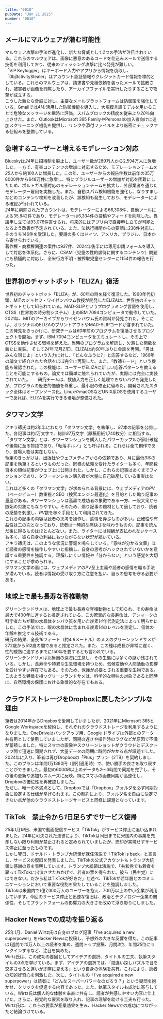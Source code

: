 ```yaml
---
title: "0010"
pubDate: "Jan 21 2025"
number: "0010"
---
```



## メールにマルウェアが潜む可能性

マルウェア攻撃の手法が進化し、新たな脅威として*2*つの手法が注目されている。これらのマルウェアは、画像に悪意のあるコードを仕込みメールで送信する技術を利用しており、従来のフィッシング攻撃に比べ発見が難しい。  
「VIP Keylogger」はキーボード入力やアプリから情報を窃取し、「0bj3ctivityStealer」はアカウント認証情報やクレジットカード情報を標的としている。これらのマルウェアは、請求書や見積依頼を装ったメールで拡散され、被害者が画像を閲覧したり、アーカイブファイルを実行したりすることで攻撃が成立する。  
こうした新たな脅威に対し、主要なメールプラットフォームは防御策を強化している。Gmailでは*AI*を活用した防御機能を導入し、大規模言語モデルを用いることで危険なメッセージを瞬時に評価。スパムブロックの精度を従来より*20*％向上させた。また、OutlookはMicrosoft 365 FamilyやPersonalの加入者向けに追加スクリーニング機能を提供し、リンクや添付ファイルをより厳密にチェックする仕組みを整備している。

<QuoteLink
  link="https://forbesjapan.com/articles/detail/76569"
  text="GmailとOutlook利用者に警告、メールにマルウェアが潜んでいる可能性"
  site="Forbes Japan"
/>

## 急増するユーザーと増えるモデレーション対応

Blueskyは*24*年に招待制を廃止し、ユーザー数が289万人から2,594万人に急増した。一方で、有害コンテンツの増加に対応するため、モデレーションチームを*25*人から約100人に増員した。この年、ユーザーからの報告件数は前年の35万8000件から648万件に急増し、特にブラジルユーザーの増加が対応を困難にしたため、ポルトガル語対応のモデレーションチームを拡大し、外部業者を通じたモデレーター雇用を実施した。また、自動スパム検知機能を強化し、なりすましなどのコンテンツ検知を改善したが、誤検知も発生しており、モデレーターによる確認が行われている。  
*24*年に削除されたアカウントは、モデレーターによる66,308件、自動ツールによる35,842件であり、モデレーターは6,334件の投稿やフィードを削除した。異議申し立ては93,076件寄せられ、将来的にはアプリ内で直接申し立てが可能となるよう改善が予定されている。また、法執行機関からの要請に238件対応し、そのうち146件を受理した。要請の多くはドイツ、アメリカ、ブラジル、日本から寄せられている。  
著作権・商標権関連の案件は937件、2024年後半には専用申請フォームを導入して対応を体系化。さらに、CSAM（児童の性的虐待に関するコンテンツ）問題にも積極的に対応し、全米行方不明・被搾取児童センターに1154件の報告を行った。

<QuoteLink
  link="https://gigazine.net/news/20250120-bluesky-2024-moderation-report/"
  text="2024年の1年間でBlueskyユーザー数は289万人から2594万人に爆増、モデレーターによるアカウント削除件数は6万6308件で日本からの要請にも対応などモデレーション報告総まとめ"
  site="gigazine"
/>

## 世界初のチャットボット「ELIZA」復活

世界初のチャットボット「ELIZA」が、*60*年の時を経て復活した。1960年代初頭、MITのジョセフ・ワイゼンバウム教授が開発したELIZAは、世界初のチャットボットとして知られている。MAD-SLIPというプログラミング言語を使用し、CTSS（世界初の時分割システム）上のIBM 7094コンピュータで動作していた。　　
2021年、MITのアーカイブからワイゼンバウム氏の資料が発見された。そこには、オリジナルのELIZAのプリントアウトやMAD-SLIPコードが含まれていた。この発見をきっかけに、研究チームは*60*年前のプログラムを復活させるプロジェクトを開始。まず、IBM 7094コンピュータをエミュレートし、その上でCTSSを動作させる環境を整えた。当時のプログラムを解読し、欠落した関数を新たに実装。
そして*24*年*12*月*21*日、ELIZAは約*60*年ぶりに会話を再開。「男はみんな同じよ」という入力に対し、「どんなふうに?」と応答するなど、1966年の論文で紹介された会話をほぼ完全に再現した。また、「教師モード」という機能も確認された。この機能は、ユーザーがELIZAに新しい応答パターンを教えることを可能にするもの。論文では簡単に触れられていたが、実際には完全に実装されていた。　　
研究チームは、数値入力を正しく処理できないバグも発見したが、プログラムの歴史的価値を尊重し、最小限の修正に留めた。開発されたスタック全体はオープンソース化。LinuxやmacOSなどUNIX系OSを使用するユーザーであれば、ELIZAを実行できる環境が整備された。

<QuoteLink
  link="https://www.techno-edge.net/article/2025/01/20/4022.html"
  text="世界初のチャットボット「ELIZA」、60年の時を経て復活。オープンソース化され、UNIX系OSで実行可能に（生成AIクローズアップ）"
  site="TECHNOEDGE"
/>

## タワマン文学

アキラ師氏は約*2*年半にわたり「タワマン文学」を執筆し、*87*本の記事を公開した。各記事は約*1*万文字で、総計*87*万文字（原稿用紙1,740枚分）に相当する。「タワマン文学」とは、タワーマンションを購入したパワーカップルが家計破綻や後悔に至る物語であり、「転落ポルノ」とも呼ばれる。これらは全て創作であり、登場人物は実在しない。  
執筆のきっかけは、出版社やウェブメディアからの依頼であり、月に最低*3*本の記事を執筆するというものだった。同様の依頼を受けたライターも多く、年間数百本の類似記事がウェブ上に公開された。しかし、これらの記事はあくまでフィクションであり、タワーマンション購入者が大量に自己破産している事実はない。  
これほど多くの「タワマン文学」が求められる背景には、ウェブメディアの*PV*（ページビュー）数重視とSEO（検索エンジン最適化）を目的とした煽り記事の量産がある。タワーマンションは高額で成功者の象徴である一方、一般大衆から嫉妬の対象にもなりやすい。そのため、煽り記事の題材として適しており、読者の感情を刺激し、*PV*数を稼ぐ手段として利用されてきた。  
これらの記事の内容は読者の思考を操作し、感情を弄ぶものが多い。正確性や有益性は二の次となっており、読者は一時的な痛快さを味わうものの、記事を読んだ後に得るものはほとんどない。また、ライターには報酬が支払われないケースも多く、彼ら自身の利益にもつながらない状況が続いている。  
アキラ師氏は、このような状況に警鐘を鳴らしている。「意味が分かる文章」ほど読者の感情を操作しやすいと指摘し、自身の思考がハックされていないかを意識する重要性を強調する。理解しにくい情報や「分からない」という感覚を大切にすることが求められる。  
タワマン文学の裏には、ウェブメディアの*PV*至上主義や読者の感情を煽る手法が潜んでいる。読者は情報の受け取り方に注意を払い、自らの思考を守る必要がある。

<QuoteLink
  link="https://note.com/playboyakira/n/n379abd02afde"
  text="タワマン文学を2年半書き続けた話"
  site="note"
/>

## 地球上で最も長寿な脊椎動物

グリーンランドサメは、地球上で最も長寿な脊椎動物として知られ、その寿命は最大で400年に達すると推定されている。この驚異的な長寿命は、デンマークの科学者たちが眼の水晶体タンパク質を用いた炭素*14*年代測定法によって明らかにした。この手法では、眼の水晶体に含まれる炭素*14*のレベルを測定し、個体の年齢を推定する技術である。  
研究の結果、全長*16*フィート（約*4.9*メートル）のメスのグリーンランドサメが272歳から512歳の間であると推定された。また、この種は成長が非常に遅く、性的成熟に達するまでに150年を要するとも言われている。  
グリーンランドサメは北極圏の深海に生息し、その生態には多くの謎が残されている。しかし、長寿命や特異な生息環境を持つため、気候変動や人間活動の影響を受けやすい存在でもある。そのため、保護が必要とされる重要な生物である。  
このような特徴を持つグリーンランドサメは、科学的な興味の対象であると同時に、自然環境の保護における象徴的な存在でもある。

<QuoteLink
  link="https://www.newyorker.com/tech/annals-of-technology/the-strange-and-gruesome-story-of-the-greenland-shark-the-longest-living-vertebrate-on-earth"
  text="The Strange and Gruesome Story of the Greenland Shark, the Longest-Living Vertebrate on Earth"
  site="THE NEY YORKER"
/>

## クラウドストレージをDropboxに戻したシンプルな理由

筆者は2014年からDropboxを愛用していましたが、2021年にMicrosoft 365とGoogle Workspaceを契約し、それぞれのクラウドストレージを利用するようになりました。OneDriveはバックアップ用、Google ドライブは外部とのデータ共有用として使用していましたが、同期の遅さや操作時のラグなどが原因で不満が蓄積しました。特にスマホの画像やスクリーンショットがクラウドとデスクトップ間で迅速に同期されず、大量データの同期に時間がかかる点が課題でした。  
2024年に入り、筆者は再びDropboxの「Plus」プラン（2TB）を契約しました。このプランは年間*1*万1880円（割引適用時）で、使い勝手の良さを取り戻すことができました。最初の600*GB*以上のデータも*2*～*3*時間で同期を完了し、その後の更新や追加もスムーズに反映。特にスマホの画像同期が高速化し、Dropboxの優位性を再確認しました。  
ただし、唯一の不満点として、Dropboxでは「Dropbox」フォルダを必ず同期対象に設定する仕様が挙げられます。この制約により、フォルダ名を自由に決定できない点が他のクラウドストレージサービスと同様に課題となっています。

<QuoteLink
  link="https://k-tai.watch.impress.co.jp/docs/column/minna/1654954.html"
  text="クラウドストレージをDropboxに戻したシンプルな理由"
  site="ケータイWatch / みんなのケータイ"
/>

## TikTok　禁止令から*1*日足らずでサービス復帰

*25*年*1*月*19*日、米国で動画配信サービス「TikTok」がサービス停止に追い込まれました。*24*年に可決された法律により、TikTokは同日までに米国内の事業を売却しない限り利用が禁止されると定められていましたが、売却が実現せずサービス停止に至ったものです。  
しかし翌日、ドナルド・トランプ大統領が就任演説で「TikTok is back」と宣言し、サービスの復旧を発表しました。TikTokの公式アカウントもトランプ大統領に感謝の意を表明しています。トランプ大統領は演説で、「共和党でも若者を雇ってTikTokに出演させたおかげで、若者の票を得られた。彼ら（民主党）にはできない。だから私はTikTokが好きだ」と述べ、TikTokが若年層とのコミュニケーションにおいて重要な役割を果たしていることを強調しました。  
TikTokは米国内で*1*億7,000万人のユーザーを抱え、700万以上の中小企業が利用しています。今回のサービス停止と迅速な復旧は、政治とテクノロジー企業の関係性、そしてプラットフォームの影響力の大きさを改めて浮き彫りにしました。

<QuoteLink
  link="https://pc.watch.impress.co.jp/docs/news/1655802.html"
  text="トランプ大統領「私はTikTokが好きだ」。禁止令から1日足らずでサービス復帰"
  site="PC Watch"
/>

## Hacker Newsでの成功を振り返る

*25*年*1*月、Daniel Wirtz氏は自身のブログ記事「I’ve acquired a new superpower」をHacker Newsに投稿し、予想外の大きな反響を得た。この記事は*1*週間で*10*万人以上の読者を集め、週間トップ投稿、月間*3*位、年間*35*位にランクインするなど、注目を集めた。  
Wirtz氏は、この成功の要因としてアイデアの選択、タイトルの工夫、執筆スタイルの*3*点を挙げている。まず、アイデアの選択では、「間違い探しパズルで目を交差させると違いが即座に見える」という自身の体験を共有。これにより、読者の知的好奇心を刺激した。次に、タイトルの「I’ve acquired a new superpower」は読者に「どんなスーパーパワーなのだろう？」という疑問を抱かせ、クリックを促進する内容であった。また、執筆スタイルも成功に寄与している。Wirtz氏は個人的な体験を率直に共有し、読者が共感しやすい内容に仕上げた。さらに、視覚的な要素を取り入れ、記事の理解を助ける工夫も行った。  
Wirtz氏は、これらの要素が相乗効果を生み、Hacker Newsでの成功につながったと結論づけている。

<QuoteLink
  link="https://danielwirtz.com/blog/successful-hacker-news-article"
  text="Reverse Engineering My #1 Hacker News Article"
  site="danielwirtz.com"
/>
